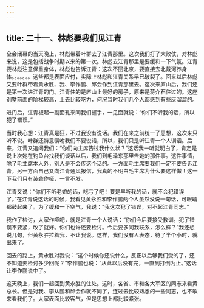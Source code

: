 ```yaml
---
---
---
```

title: 二十一、林彪要我们见江青
---



全会闭幕的当天晚上，林彪带着叶群去了江青那里。这次我们打了大败仗，对林彪来说，这是包括战争时期以来的第一次。林彪去江青那里是要缓和一下气氛。江青要林彪注意保重身体，林彪也告诉江青：这次不回北京，要直接去北戴河养身体。。。。。。。这些都是表面应付，实际上林彪和江青关系早已破裂了。回来以后林彪又要叶群带着黄永胜、我、李作鹏、邱会作到江青那里去。这次来庐山后，我们还是第一次进江青的门。江青住的是庐山上最好的房子，原来是蒋介石住过的。这座别墅前面的阶梯较高，上去比较吃力，何况当时我们几个人都感到有些灰溜溜的。

进门后，江青板起一副面孔来同我们握手，一见面就说：“你们不听我的话，所以犯了错误。”

当时我心想：江青真是狂，不过我没有说话。我们在来之前统一了思想，这次来只听不说。叶群还特意嘱咐我们不要说话，所以，我们只是听江青一个人训话。后来，江青又追问我们：“你们向主席告过我什么状？”这话我一听就明白了，肯定是说上次她在钓鱼台找我们谈话以后，我们到毛泽东那里告她的那件事。这件事情，除了毛主席本人外，别人是不会传这个话的。一方面毛主席要我们一定不要告诉江青，另一方面自己又向江青通风报信，我真的不明白毛主席为什么要这样做！这一下我们只有装聋作哑，一言不发。

江青又说：“你们不听老娘的话，吃亏了吧！要是早听我的话，就不会犯错误了。”在江青说这话的时候，我看见黄永胜和李作鹏两个人虽然没说一句话，可眼睛都鼓起来了。为了缓和一下空气，我说：“我这次犯了错误，对不起江青同志。”

我作了检讨，大家作哑吧，就是江青一个人说话：“你们今后要接受教训。犯了错误不要紧，改了就好。你们也许还要检讨。今后要多同我联系，怎么样？”我还想说几句，但黄永胜拉着我，不让我说。这样，我们没有人表态，待了半个小时，就出来了。

回去的路上，黄永胜对我说：“这个时候你还说什么，反正以后够我们受的了，还不知道要检讨多少回呢？”李作鹏也说：“从此以后没有完，一直到打倒为止。”这话让李作鹏说中了。

这天晚上，我们一起回到黄永胜的住处。这时，各省、市和各大军区的同志来看黄总长。但是对我、李从鹏和邱会作就不同了，连过去比较熟悉的一些同志，也不敢来看我们了。大家表面比较客气，但是思想上都比较紧张。
